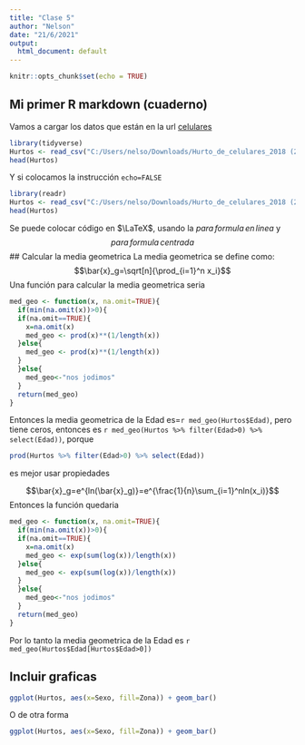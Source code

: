 ---
title: "Clase 5"
author: "Nelson"
date: "21/6/2021"
output:
  html_document: default
---

```{r setup, include=FALSE}
knitr::opts_chunk$set(echo = TRUE)
```

## Mi primer R markdown (cuaderno)
Vamos a cargar los datos que están en la url [celulares](https://drive.google.com/file/d/1UoDkb_qP0jwA3Oh1UkE8WSkcbGSKDab5/view?usp=sharing)
```{r}
library(tidyverse)
Hurtos <- read_csv("C:/Users/nelso/Downloads/Hurto_de_celulares_2018 (2).csv")
head(Hurtos)
```
Y si colocamos la instrucción `echo=FALSE`
```{r, echo=FALSE}
library(readr)
Hurtos <- read_csv("C:/Users/nelso/Downloads/Hurto_de_celulares_2018 (2).csv")
head(Hurtos)
```

Se puede colocar código en $\LaTeX$, usando la $para \, formula \, en \,linea$ y 
$$para \, formula\, centrada$$
## Calcular la media geometrica
La media geometrica se define como:
$$\bar{x}_g=\sqrt[n]{\prod_{i=1}^n x_i}$$
Una función para calcular la media geometrica seria

```{r}
med_geo <- function(x, na.omit=TRUE){
  if(min(na.omit(x))>0){
  if(na.omit==TRUE){
    x=na.omit(x)
    med_geo <- prod(x)**(1/length(x))
  }else{
    med_geo <- prod(x)**(1/length(x))
  }
  }else{
    med_geo<-"nos jodimos"
  }
  return(med_geo)
}
```
Entonces la media geometrica de la Edad es=`r med_geo(Hurtos$Edad)`, pero tiene ceros, entonces es `r med_geo(Hurtos %>% filter(Edad>0) %>% select(Edad))`, porque

```{r}
prod(Hurtos %>% filter(Edad>0) %>% select(Edad))
```

es mejor usar propiedades 

$$\bar{x}_g=e^{ln(\bar{x}_g)}=e^{\frac{1}{n}\sum_{i=1}^nln(x_i)}$$
Entonces la función quedaria 

```{r}
med_geo <- function(x, na.omit=TRUE){
  if(min(na.omit(x))>0){
  if(na.omit==TRUE){
    x=na.omit(x)
    med_geo <- exp(sum(log(x))/length(x))
  }else{
    med_geo <- exp(sum(log(x))/length(x))
  }
  }else{
    med_geo<-"nos jodimos"
  }
  return(med_geo)
}
```
Por lo tanto la media geometrica de la Edad es `r med_geo(Hurtos$Edad[Hurtos$Edad>0])`

## Incluir graficas


```{r, echo=FALSE}
ggplot(Hurtos, aes(x=Sexo, fill=Zona)) + geom_bar()

```
O de otra forma
```{r, echo=TRUE}
ggplot(Hurtos, aes(x=Sexo, fill=Zona)) + geom_bar()

```
